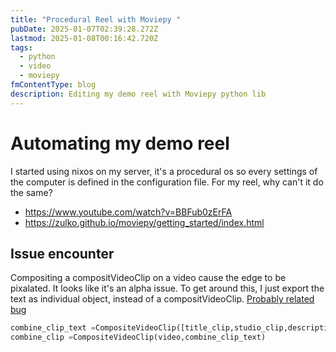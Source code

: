 ```yaml
---
title: "Procedural Reel with Moviepy "
pubDate: 2025-01-07T02:39:28.272Z
lastmod: 2025-01-08T00:16:42.720Z
tags:
  - python
  - video
  - moviepy
fmContentType: blog
description: Editing my demo reel with Moviepy python lib
---
```


# Automating my demo reel 
I started using nixos on my server, it's a procedural os so every settings of the computer is defined in the configuration file. For my reel, why can't it do the same?
- https://www.youtube.com/watch?v=BBFub0zErFA
- https://zulko.github.io/moviepy/getting_started/index.html


## Issue encounter
Compositing a compositVideoClip on a video cause the edge to be pixalated. It looks like it's an alpha issue. To get around this, I just export the text as individual object,
instead of a compositVideoClip. 
[Probably related bug](https://github.com/Zulko/moviepy/issues/1472)

```python
combine_clip_text =CompositeVideoClip([title_clip,studio_clip,description_clip],size=(1920*2,1080*2))
combine_clip =CompositeVideoClip(video,combine_clip_text)
```